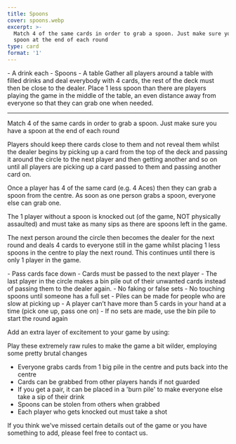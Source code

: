 ```yaml
---
title: Spoons
cover: spoons.webp
excerpt: >-
  Match 4 of the same cards in order to grab a spoon. Just make sure you have a
  spoon at the end of each round
type: card
format: '1'
---
```


<GameHero
  cover="/BeerGoggleGames/images/spoons.webp"
  alt="Spoons"
/>

<GameSection title="Equipment" icon="/BeerGoggleGames/images/liquor.webp">
-   A drink each
-   Spoons
-   A table
</GameSection>

<GameSection title="Setup" icon="/BeerGoggleGames/images/settings.webp">
Gather all players around a table with filled drinks and deal everybody with 4 cards, the rest of the deck must then be close to the dealer. Place 1 less spoon than there are players playing the game in the middle of the table, an even distance away from everyone so that they can grab one when needed.

* * *
</GameSection>

<GameSection title="Aim of the Game" icon="/BeerGoggleGames/images/target.webp">
<p>Match 4 of the same cards in order to grab a spoon. Just make sure you have a spoon at the end of each round</p>
</GameSection>

<GameSection title="How to Play" icon="/BeerGoggleGames/images/question.webp">
Players should keep there cards close to them and not reveal them whilst the dealer begins by picking up a card from the top of the deck and passing it around the circle to the next player and then getting another and so on until all players are picking up a card passed to them and passing another card on.

Once a player has 4 of the same card (e.g. 4 Aces) then they can grab a spoon from the centre. As soon as one person grabs a spoon, everyone else can grab one.

The 1 player without a spoon is knocked out (of the game, NOT physically assaulted) and must take as many sips as there are spoons left in the game.

The next person around the circle then becomes the dealer for the next round and deals 4 cards to everyone still in the game whilst placing 1 less spoons in the centre to play the next round. This continues until there is only 1 player in the game.
</GameSection>

<GameSection title="Rules" icon="/BeerGoggleGames/images/rules.webp">
-   Pass cards face down
-   Cards must be passed to the next player
-   The last player in the circle makes a bin pile out of their unwanted cards instead of passing them to the dealer again.
-   No faking or false sets
-   No touching spoons until someone has a full set
-   Piles can be made for people who are slow at picking up
-   A player can’t have more than 5 cards in your hand at a time (pick one up, pass one on)
-   If no sets are made, use the bin pile to start the round again
</GameSection>

<GameSection title="Special Edition" icon="/BeerGoggleGames/images/special.webp">
<p>Add an extra layer of excitement to your game by using:</p>
</GameSection>

<GameSection title="**Backyard Rules**" icon="/BeerGoggleGames/images/question.webp">
Play these extremely raw rules to make the game a bit wilder, employing some pretty brutal changes

-   Everyone grabs cards from 1 big pile in the centre and puts back into the centre
-   Cards can be grabbed from other players hands if not guarded
-   If you get a pair, it can be placed in a 'burn pile' to make everyone else take a sip of their drink
-   Spoons can be stolen from others when grabbed
-   Each player who gets knocked out must take a shot
</GameSection>

<ShareButtons title="Spoons" />

<FeedbackCard>
<p>If you think we've missed certain details out of the game or you have something to add, please feel free to contact us.</p>
</FeedbackCard>
